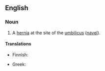 ==English==
{{wikipedia}}

===Noun===
{{en-noun}}

# {{lb|en|pathology}} A [[hernia]] at the site of the [[umbilicus]] ([[navel]]).

====Translations====
{{trans-top|hernia at the navel}}
* Finnish: {{t|fi|napanuoratyrä}}
{{trans-mid}}
* Greek: {{t+|el|ομφαλοκήλη|f}}
{{trans-bottom}}